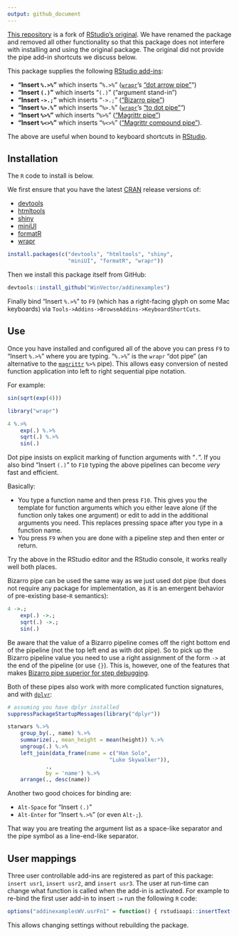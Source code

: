 ```yaml
---
output: github_document
---
```


<!-- README.md is generated from README.Rmd. Please edit that file -->


[This repository](https://github.com/WinVector/addinexamplesWV) is a fork of [RStudio's original](https://github.com/rstudio/addinexamples). 
We have renamed the package and removed all other functionality so that this package
does not interfere with installing and using the original package.  The original did not provide
the pipe add-in shortcuts we discuss below.

This package supplies the following [RStudio add-ins](https://rstudio.github.io/rstudioaddins/):

  * **"Insert `%.>%`"** which inserts "`%.>%`" ([`wrapr`](https://winvector.github.io/wrapr/)'s  ["dot arrow pipe"](https://winvector.github.io/wrapr/articles/dot_pipe.html)")
  * **"Insert `(.)`"** which inserts "`(.)`" ("argument stand-in")
  * **"Insert `->.;`"** which inserts "`->.;`" (["Bizarro pipe"](http://www.win-vector.com/blog/2016/12/magrittrs-doppelganger/)) 
   * **"Insert `%>.%`"** which inserts "`%>.%`" ([`wrapr`](https://winvector.github.io/wrapr/)'s  ["to dot pipe"](https://winvector.github.io/wrapr/reference/grapes-greater-than-.-grapes.html)")
  * **"Insert `%>%`"** which inserts "`%>%`" (["Magrittr pipe"](https://CRAN.R-project.org/package=magrittr))
  * **"Insert `%<>%`"** which inserts "`%<>%`" (["Magrittr compound pipe"](https://CRAN.R-project.org/package=magrittr)).
  
The above are useful when bound to keyboard shortcuts in [RStudio](https://www.rstudio.com/products/RStudio/).


Installation
------------

The `R` code to install is below.

We first ensure that you have the latest [CRAN](https://cran.r-project.org) release versions of:

  * [devtools](https://github.com/hadley/devtools)
  * [htmltools](https://github.com/rstudio/htmltools)
  * [shiny](https://github.com/rstudio/shiny)
  * [miniUI](https://github.com/rstudio/miniUI)
  * [formatR](https://CRAN.R-project.org/package=formatR)
  * [wrapr](https://CRAN.R-project.org/package=wrapr)


```r
install.packages(c("devtools", "htmltools", "shiny", 
                   "miniUI", "formatR", "wrapr"))
```

Then we install this package itself from GitHub:

```r
devtools::install_github("WinVector/addinexamples")
```

Finally bind "Insert `%.>%`" to
`F9` (which has a right-facing glyph on some Mac keyboards) via `Tools->Addins->BrowseAddins->KeyboardShortCuts`.

Use
---

Once you have installed and configured all of the above you can press `F9` to "Insert `%.>%`"
where you are typing.  "`%.>%`" is the `wrapr` "dot pipe" (an alternative to the [`magrittr`](https://CRAN.R-project.org/package=magrittr) `%>%` pipe).  This allows 
easy conversion of nested function application into left to right sequential pipe notation.

For example:

```r
sin(sqrt(exp(4)))

library("wrapr")

4 %.>%
	exp(.) %.>%
	sqrt(.) %.>%
	sin(.)
```

Dot pipe insists on explicit marking of function arguments with "`.`".
If you also bind "Insert `(.)`" to `F10` typing the above pipelines can become
*very* fast and efficient.  

Basically:

  * You type a function name and then press `F10`.  This gives you the template for function arguments which you either leave alone (if the function only takes one argument) or edit to add in the additional arguments you need.  This replaces pressing space after you type in a function name.
  * You press `F9` when you are done with a pipeline step and then enter or return.

Try the above in the RStudio editor and the RStudio console, it works really well both places.

Bizarro pipe can be used the same way as we just used dot pipe (but does not require any package for implementation, 
as it is an emergent behavior of pre-existing base-`R` semantics):

```r
4 ->.;
	exp(.) ->.;
	sqrt(.) ->.;
	sin(.)
```

Be aware that the value of a Bizarro pipeline comes off the right bottom end of the pipeline (not the
top left end as with dot pipe). So to pick up the Bizarro pipeline value you need to use a right assignment 
of the form `->` at the end of the pipeline (or use `{}`).  This is, however, one of the features that makes
[Bizarro pipe superior for step debugging](http://www.win-vector.com/blog/2017/01/using-the-bizarro-pipe-to-debug-magrittr-pipelines-in-r/).

Both of these pipes also work with more complicated function signatures, and with [`dplyr`](https://CRAN.R-project.org/package=dplyr):

```r
# assuming you have dplyr installed
suppressPackageStartupMessages(library("dplyr"))

starwars %.>%
	group_by(., name) %.>%
	summarize(., mean_height = mean(height)) %.>%
	ungroup(.) %.>%
	left_join(data_frame(name = c("Han Solo", 
                                "Luke Skywalker")), 
            ., 
            by = 'name') %.>%
	arrange(., desc(name))
```

Another two good choices for binding are:

  * `Alt-Space` for "Insert `(.)`"
  * `Alt-Enter` for "Insert `%.>%`" (or even `Alt-;`).

That way you are treating the argument list as a space-like separator and the pipe
symbol as a line-end-like separator.

User mappings
-------------

Three user controllable add-ins are registered as part of this package: `insert usr1`,
`insert usr2`, and `insert usr3`.  The user at run-time can change what function is
called when the add-in is activated.  For example to re-bind the first user add-in
to insert `:=` run the following `R` code:

```r
options("addinexamplesWV.usrFn1" = function() { rstudioapi::insertText(" := ") })
```

This allows changing settings without rebuilding the package.


